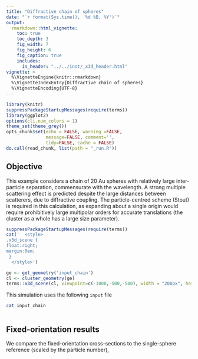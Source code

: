 ```yaml
---
title: "Diffractive chain of spheres"
date: "`r format(Sys.time(), '%d %B, %Y')`"
output:
  rmarkdown::html_vignette:
    toc: true
    toc_depth: 3
    fig_width: 7
    fig_height: 6
    fig_caption: true
    includes:
      in_header: "../../inst/_x3d_header.html"
vignette: >
  %\VignetteEngine{knitr::rmarkdown}
  %\VignetteIndexEntry{Diffractive chain of spheres}
  %\VignetteEncoding{UTF-8}
---
```


```r
library(knitr)
suppressPackageStartupMessages(require(terms))
library(ggplot2)
options(cli.num_colors = 1)
theme_set(theme_grey())
opts_chunk$set(echo = FALSE, warning =FALSE,
               message=FALSE, comment='', 
               tidy=FALSE, cache = FALSE)
do.call(read_chunk, list(path = "_run.R"))
```

## Objective

This example considers a chain of 20 Au spheres with relatively large inter-particle separation, commensurate with the wavelength. A strong multiple scattering effect is predicted despite the large distances between scatterers, due to diffractive coupling. The particle-centred scheme (Stout) is required in this calculation, as expanding about a single origin would require prohibitively large multipolar orders for accurate translations (the cluster as a whole has a large size parameter).

```r
suppressPackageStartupMessages(require(terms))
cat('  <style>
.x3d_scene {
float:right;
margin:0em;
 }
  </style>')

ge <- get_geometry('input_chain')
cl <- cluster_geometry(ge)
terms::x3d_scene(cl, viewpoint=c(-1000,-500,-500), width = "200px", height = "150px", default_material='gold')
```

This simulation uses the following `input` file
```bash
cat input_chain
```

```r
```

## Fixed-orientation results

We compare the fixed-orientation cross-sections to the single-sphere reference (scaled by the particle number),

```r
```
